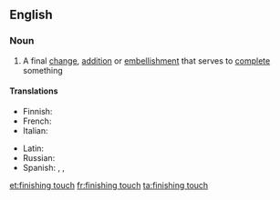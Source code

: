 ==English==

===Noun===
{{en-noun|head=[[finishing]] [[touch]]|es}}

# A final [[change]], [[addition]] or [[embellishment]] that serves to [[complete]] something

====Translations====
{{trans-top|final changes}}
* Finnish: {{t|fi|retusointi}}
* French: {{t|fr|touche finale|f}}
* Italian: {{t|it|rifinitura|f}}
{{trans-mid}}
* Latin: {{t|la|manus suprēma|f}}
* Russian: {{t|ru|последний штрих}}
* Spanish: {{t|es|último toque|m}}, {{t|es|retoque}}, {{t|es|retoque}}
{{trans-bottom}}

[[et:finishing touch]]
[[fr:finishing touch]]
[[ta:finishing touch]]